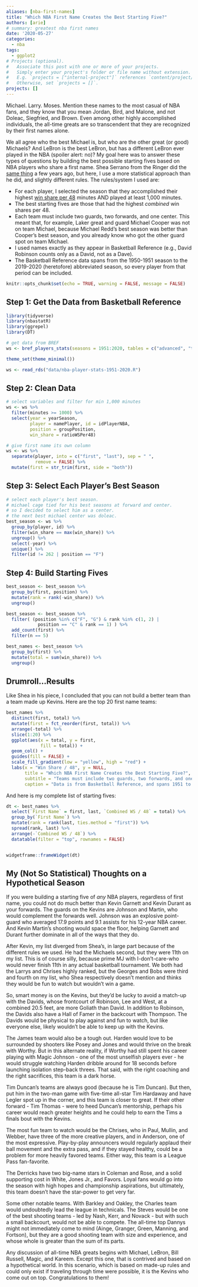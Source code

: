```yaml
---
aliases: [nba-first-names]
title: "Which NBA First Name Creates the Best Starting Five?"
authors: [arie]
# summary: greatest nba first names
date: '2020-05-27'
categories:
  - nba
tags:
  - ggplot2
# Projects (optional).
#   Associate this post with one or more of your projects.
#   Simply enter your project's folder or file name without extension.
#   E.g. `projects = ["internal-project"]` references `content/project/deep-learning/index.md`.
#   Otherwise, set `projects = []`.
projects: []
---
```


Michael. Larry. Moses. Mention these names to the most casual of NBA fans, and they know that you mean Jordan, Bird, and Malone, and not Doleac, Siegfried, and Brown. Even among other highly accomplished individuals, the all-time greats are so transcendent that they are recognized by their first names alone.

We all agree who the best Michael is, but who are the other great (or good) Michaels? And LeBron is the best LeBron, but has a different LeBron ever played in the NBA (spoiler alert: no)? My goal here was to answer these types of questions by building the best possible starting fives based on NBA players who share a first name. Shea Serrano from the Ringer did the [same thing](https://www.theringer.com/nba/2017/7/7/16077712/nba-first-name-game-e1a2249dcab0) a few years ago, but here, I use a more statistical approach than he did, and slightly different rules. The rules/system I used are:

- For each player, I selected the season that they accomplished their highest [win share per 48](https://www.basketball-reference.com/about/ws.html) minutes AND played at least 1,000 minutes. 
- The best starting fives are those that had the highest *combined* win shares per 48.
- Each team must include two guards, two forwards, and one center. This meant that, for example, Laker great and guard Michael Cooper was not on team Michael, because Michael Redd's best season was better than Cooper's best season, and you already know who got the other guard spot on team Michael.
- I used names exactly as they appear in Basketball Reference (e.g., David Robinson counts only as a David, not as a Dave).
- The Basketball Reference data spans from the 1950-1951 season to the 2019-2020 (heretofore) abbreviated season, so every player from that period can be included.



```r

knitr::opts_chunk$set(echo = TRUE, warning = FALSE, message = FALSE)


```

## Step 1: Get the Data from Basketball Reference

```r

library(tidyverse)
library(nbastatR)
library(ggrepel)
library(DT)

```


```r

# get data from BREF
ws <- bref_players_stats(seasons = 1951:2020, tables = c("advanced", "totals"))


```


```r


theme_set(theme_minimal())

ws <- read_rds("data/nba-player-stats-1951-2020.R")


```

## Step 2: Clean Data

```r

# select variables and filter for min 1,000 minutes
ws <- ws %>% 
  filter(minutes >= 1000) %>% 
  select(year = yearSeason,
         player = namePlayer, id = idPlayerNBA, 
         position = groupPosition,
         win_share = ratioWSPer48) 

# give first name its own column
ws <- ws %>% 
  separate(player, into = c("first", "last"), sep = " ",
           remove = FALSE) %>% 
  mutate(first = str_trim(first, side = "both"))
```




## Step 3: Select Each Player's Best Season

```r

# select each player's best season.
# michael cage tied for his best seasons at forward and center.  
# so I decided to select him as a center.
# the next best michael center was doleac.
best_season <- ws %>% 
  group_by(player, id) %>%
  filter(win_share == max(win_share)) %>% 
  ungroup() %>% 
  select(-year) %>% 
  unique() %>% 
  filter(id != 262 | position == "F")


```

## Step 4: Build Starting Fives

```r

best_season <- best_season %>% 
  group_by(first, position) %>% 
  mutate(rank = rank(-win_share)) %>% 
  ungroup() 

best_season <- best_season %>% 
  filter( (position %in% c("F", "G") & rank %in% c(1, 2) |
            position == "C" & rank == 1) ) %>% 
  add_count(first) %>% 
  filter(n == 5)

best_names <- best_season %>% 
  group_by(first) %>% 
  mutate(total = sum(win_share)) %>% 
  ungroup() 


```

## Drumroll...Results

Like Shea in his piece, I concluded that you can not build a better team than a team made up Kevins. Here are the top 20 first name teams:

```r
best_names %>% 
  distinct(first, total) %>% 
  mutate(first = fct_reorder(first, total)) %>% 
  arrange(-total) %>% 
  slice(1:20) %>% 
  ggplot(aes(x = total, y = first,
             fill = total)) +
  geom_col() +
  guides(fill = FALSE) +
  scale_fill_gradient(low = "yellow", high = "red") +
  labs(x = "Win Share / 48", y = NULL,
       title = "Which NBA First Name Creates the Best Starting Five?",
       subtitle = "Teams must include two guards, two forwards, and one center.",
       caption = "Data is from Basketball Reference, and spans 1951 to 2020 seasons.\nCreated by Arie Spirgel") 
```


And here is my complete list of starting fives:

```r

dt <- best_names %>% 
  select(`First Name` = first, last, `Combined WS / 48` = total) %>% 
  group_by(`First Name`) %>% 
  mutate(rank = rank(last, ties.method = "first")) %>% 
  spread(rank, last) %>% 
  arrange(-`Combined WS / 48`) %>% 
  datatable(filter = "top", rownames = FALSE)


widgetframe::frameWidget(dt)
```


## My (Not So Statistical) Thoughts on a Hypothetical Season

If you were building a starting five of *any* NBA players, regardless of first name, you could not do much better than Kevin Garnett and Kevin Durant as your forwards. The guards on the Kevins are Johnson and Martin, who would complement the forwards well. Johnson was an explosive point-guard who averaged 17.9 points and 9.1 assists for his 12-year NBA career. And Kevin Martin's shooting would space the floor, helping Garnett and Durant further dominate in all of the ways that they do.

After Kevin, my list diverged from Shea's, in large part because of the different rules we used. He had the Michaels second, but they were 11th on my list. This is of course silly, because prime MJ with I-don't-care-who would never finish 11th in any actual basketball tournament. We both had the Larrys and Chrises  highly ranked, but the Georges and Bobs were third and fourth on my list, who Shea respectively doesn't mention and thinks they would be fun to watch but wouldn't win a game.

So, smart money is on the Kevins, but they'd be lucky to avoid a match-up with the Davids, whose frontcourt of Robinson, Lee and West, at a combined 20.5 feet, are more Goliath than David. In addition to Robinson, the Davids also have a Hall of Famer in the backcourt with Thompson. The Davids would be physical to play against and fun to watch, but like everyone else, likely wouldn't be able to keep up with the Kevins.

The James team would also be a tough out. Harden would love to be surrounded by shooters like Posey and Jones and would thrive on the break with Worthy. But in this alternate reality, if Worthy had still spent his career playing with Magic Johnson - one of the most unselfish players ever - he would struggle watching Harden dribble around for 18 seconds before launching isolation step-back threes. That said, with the right coaching and the right sacrifices, this team is a dark horse.

Tim Duncan's teams are always good (because he is Tim Duncan). But then, put him in the two-man game with five-time all-star Tim Hardaway and have Legler spot up in the corner, and this team is closer to great. If their other forward - Tim Thomas - were to heed Duncan's mentorship, perhaps his career would reach greater heights and he could help to earn the Tims a finals bout with the Kevins. 

The most fun team to watch would be the Chrises, who in Paul, Mullin, and Webber, have three of the more creative players, and in Anderson, one of the most expressive. Play-by-play announcers would regularly applaud their ball movement and the extra pass, and if they stayed healthy, could be a problem for more heavily favored teams. Either way, this team is a League Pass fan-favorite.

The Derricks have two big-name stars in Coleman and Rose, and a solid supporting cost in White, Jones Jr., and Favors. Loyal fans would go into the season with high hopes and championship aspirations, but ultimately, this team doesn't have the star-power to get very far. 

Some other notable teams. With Barkley and Oakley, the Charles team would undoubtedly lead the league in technicals. The Steves would be one of the best shooting teams - led by Nash, Kerr, and Novack - but with such a small backcourt, would not be able to compete. The all-time top Dannys might not immediately come to mind (Ainge, Granger, Green, Manning, and Fortson), but they are a good shooting team with size and experience, and whose whole is greater than the sum of its parts.

Any discussion of all-time NBA greats begins with Michael, LeBron, Bill Russell, Magic, and Kareem. Except this one, that is contrived and based on a hypothetical world. In this scenario, which is based on made-up rules and could only exist if traveling through time were possible, it is the Kevins who come out on top. Congratulations to them!
